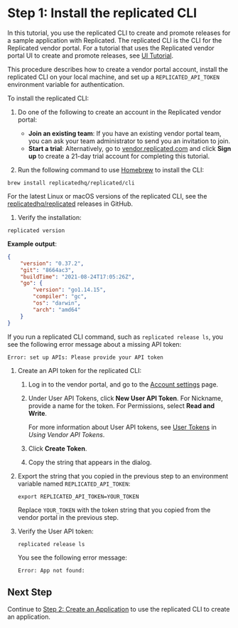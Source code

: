 # Step 1: Install the replicated CLI

In this tutorial, you use the replicated CLI to create and promote releases for a sample application with Replicated. The replicated CLI is the CLI for the Replicated vendor portal. For a tutorial that uses the Replicated vendor portal UI to create and promote releases, see [UI Tutorial](tutorial-ui-setup).

This procedure describes how to create a vendor portal account, install the replicated CLI on your local machine, and set up a `REPLICATED_API_TOKEN` environment variable for authentication.

To install the replicated CLI:

1. Do one of the following to create an account in the Replicated vendor portal:
   * **Join an existing team**: If you have an existing vendor portal team, you can ask your team administrator to send you an invitation to join.
   * **Start a trial**: Alternatively, go to [vendor.replicated.com](https://vendor.replicated.com/) and click **Sign up** to create a 21-day trial account for completing this tutorial.

1. Run the following command to use [Homebrew](https://brew.sh) to install the CLI:

  ```
  brew install replicatedhq/replicated/cli
  ```

  For the latest Linux or macOS versions of the replicated CLI, see the [replicatedhq/replicated](https://github.com/replicatedhq/replicated/releases) releases in GitHub.

1. Verify the installation:

  ```
  replicated version
  ```
  **Example output**:

  ```json
  {
      "version": "0.37.2",
      "git": "8664ac3",
      "buildTime": "2021-08-24T17:05:26Z",
      "go": {
          "version": "go1.14.15",
          "compiler": "gc",
          "os": "darwin",
          "arch": "amd64"
      }
  }
  ```
  If you run a replicated CLI command, such as `replicated release ls`, you see the following error message about a missing API token:

  ```
  Error: set up APIs: Please provide your API token
  ```

1. Create an API token for the replicated CLI:

   1. Log in to the vendor portal, and go to the [Account settings](https://vendor.replicated.com/account-settings) page.

   1. Under User API Tokens, click **New User API Token**. For Nickname, provide a name for the token. For Permissions, select **Read and Write**.

      For more information about User API tokens, see [User Tokens](/reference/replicated-cli-tokens#user-tokens) in _Using Vendor API Tokens_.

   1. Click **Create Token**.

   1. Copy the string that appears in the dialog.

1. Export the string that you copied in the previous step to an environment variable named `REPLICATED_API_TOKEN`:

   ```
   export REPLICATED_API_TOKEN=YOUR_TOKEN
   ```
   Replace `YOUR_TOKEN` with the token string that you copied from the vendor portal in the previous step.

1. Verify the User API token:

   ```
   replicated release ls
   ```

   You see the following error message:

   ```
   Error: App not found:
   ```

## Next Step

Continue to [Step 2: Create an Application](tutorial-cli-create-app) to use the replicated CLI to create an application.
